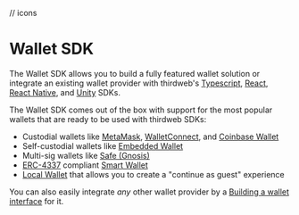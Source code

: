 // icons

# Wallet SDK

The Wallet SDK allows you to build a fully featured wallet solution
or integrate an existing wallet provider with thirdweb's
[Typescript](/typescript/v4),
[React](/react/v4),
[React Native](/react-native/v0), and
[Unity](/unity) SDKs.

<OpenSourceCard
	title="wallets"
	href="https://github.com/thirdweb-dev/js/tree/main/packages/wallets"
/>

<Heading level={2} id="wallets" children="Popular Wallets Available" />

The Wallet SDK comes out of the box with support for the most popular wallets that are ready to be used with thirdweb SDKs:

- Custodial wallets like [MetaMask](/references/wallets/v2/MetaMaskWallet), [WalletConnect](/references/wallets/v2/WalletConnect), and [Coinbase Wallet](/references/wallets/v2/CoinbaseWallet)
- Self-custodial wallets like [Embedded Wallet](/references/wallets/v2/EmbeddedWallet)
- Multi-sig wallets like [Safe (Gnosis)](/references/wallets/v2/SafeWallet)
- [ERC-4337](https://eips.ethereum.org/EIPS/eip-4337) compliant [Smart Wallet](/references/wallets/v2/SmartWallet)
- [Local Wallet](/references/wallets/v2/LocalWallet) that allows you to create a "continue as guest" experience

You can also easily integrate _any_ other wallet provider by a [Building a wallet interface](/wallet-sdk/v2/build) for it.

<WalletCardGrid>
<WalletCard
	label="MetaMask"
	href="/references/wallets/v2/MetaMaskWallet"
	icon={MetaMaskIcon}
/>
<WalletCard
	label="Coinbase"
	href="/references/wallets/v2/CoinbaseWallet"
	icon={CoinbaseIcon}
/>
<WalletCard
	label="WalletConnect"
	href="/references/wallets/v2/WalletConnect"
	icon={WalletConnectIcon}
/>
<WalletCard
	label="Smart Wallet"
	href="/references/wallets/v2/SmartWallet"
	icon={SmartWalletIcon}
/>
<WalletCard
	label="Embedded Wallet"
	href="/references/wallets/v2/EmbeddedWallet"
	icon={EmbeddedWalletIcon}
/>
<WalletCard
	label="Local Wallet"
	href="/references/wallets/v2/LocalWallet"
	icon={LocalWalletIcon}
/>
<WalletCard label="Safe" href="/references/wallets/v2/SafeWallet" icon={SafeIcon} />
<WalletCard
	label="Local Wallet Node"
	href="/references/wallets/v2/LocalWalletNode"
	icon={LocalWalletIcon}
/>
<WalletCard
	label="Magic Link"
	href="/references/wallets/v2/MagicLink"
	icon={MagicLinkIcon}
/>
<WalletCard
	label="Rainbow"
	href="/references/wallets/v2/RainbowWallet"
	icon={RainbowIcon}
/>
<WalletCard
	label="Zerion"
	href="/references/wallets/v2/ZerionWallet"
	icon={ZerionIcon}
/>
<WalletCard
	label="Blocto"
	href="/references/wallets/v2/BloctoWallet"
	icon={BloctoIcon}
/>
<WalletCard
	label="Frame"
	href="/references/wallets/v2/FrameWallet"
	icon={FrameIcon}
/>
<WalletCard
	label="Phantom"
	href="/references/wallets/v2/PhantomWallet"
	icon={PhantomIcon}
/>
<WalletCard
	label="Coin98"
	href="/references/wallets/v2/Coin98Wallet"
	icon={Coin98Icon}
/>
<WalletCard
	label="Core Wallet"
	href="/references/wallets/v2/CoreWallet"
	icon={CoreWalletIcon}
/>
<WalletCard
	label="Crypto Defi"
	href="/references/wallets/v2/CryptoDefiWallet"
	icon={CryptoDefiIcon}
/>
<WalletCard
	label="OKX Wallet"
	href="/references/wallets/v2/OKXWallet"
	icon={OKXIcon}
/>
<WalletCard
	label="OneKey Wallet"
	href="/references/wallets/v2/OneKeyWallet"
	icon={OneKeyIcon}
/>
<WalletCard
	label="Rabby Wallet"
	href="/references/wallets/v2/RabbyWallet"
	icon={RabbyIcon}
/>
	<WalletCard
	label="AWS KMS"
	href="/references/wallets/v2/AwsKmsWallet"
	icon={AWSKMSIcon}
/>

<WalletCard
	label="AWS Secrets Manager"
	href="/references/wallets/v2/AwsSecretsManagerWallet"
	icon={AWSSecretsManager}
/>

<WalletCard
	label="Ethers Wallet"
	href="/references/wallets/v2/EthersWallet"
	icon={EthersWallet}
/>

<WalletCard
	label="PrivateKey Wallet"
	href="/references/wallets/v2/PrivateKeyWallet"
	icon={PrivateKeyIcon}
/>

</WalletCardGrid>
